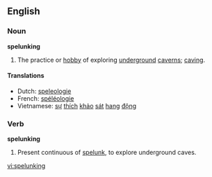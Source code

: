 ==English==
===Noun===
{{wikipedia}}
'''spelunking'''

#The practice or [[hobby]] of exploring [[underground]] [[caverns]]; [[caving]].

====Translations====
*Dutch: [[speleologie]] {{f}}
*French: [[spéléologie]] {{f}}
*Vietnamese: [[sự]] [[thích]] [[khảo]] [[sát]] [[hang#Vietnamese|hang]] [[động]]

===Verb===
'''spelunking'''

#Present continuous of [[spelunk]], to explore underground caves.

[[vi:spelunking]]
{{superlative of|}}